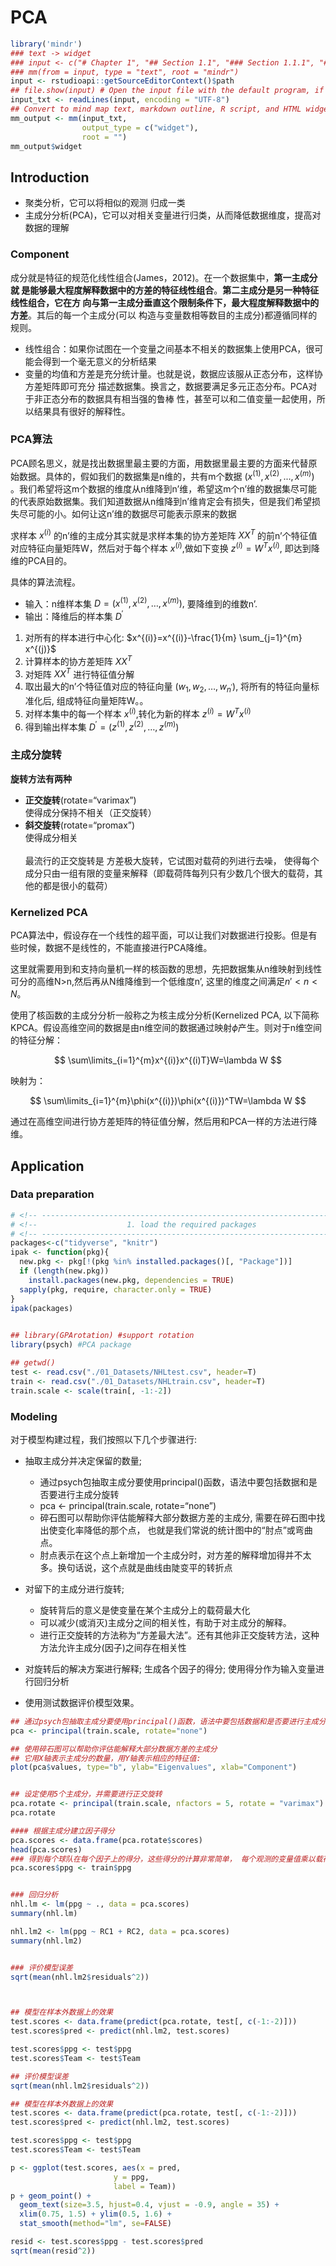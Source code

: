 #  PCA



```r
library('mindr')
### text -> widget
### input <- c("# Chapter 1", "## Section 1.1", "### Section 1.1.1", "## Section 1.2", "# Chapter 2")
### mm(from = input, type = "text", root = "mindr")
input <- rstudioapi::getSourceEditorContext()$path 
## file.show(input) # Open the input file with the default program, if any
input_txt <- readLines(input, encoding = "UTF-8")
## Convert to mind map text, markdown outline, R script, and HTML widget ####
mm_output <- mm(input_txt, 
                output_type = c("widget"),
                root = "")
mm_output$widget
```


## Introduction

* 聚类分析，它可以将相似的观测 归成一类
* 主成分分析(PCA)，它可以对相关变量进行归类，从而降低数据维度，提高对数据的理解

### Component

成分就是特征的规范化线性组合(James，2012)。在一个数据集中，**第一主成分就 是能够最大程度解释数据中的方差的特征线性组合**。**第二主成分是另一种特征线性组合，它在方 向与第一主成分垂直这个限制条件下，最大程度解释数据中的方差**。其后的每一个主成分(可以 构造与变量数相等数目的主成分)都遵循同样的规则。

* 线性组合：如果你试图在一个变量之间基本不相关的数据集上使用PCA，很可能会得到一个毫无意义的分析结果
* 变量的均值和方差是充分统计量。也就是说，数据应该服从正态分布，这样协方差矩阵即可充分 描述数据集。换言之，数据要满足多元正态分布。PCA对于非正态分布的数据具有相当强的鲁棒 性，甚至可以和二值变量一起使用，所以结果具有很好的解释性。


### PCA算法

PCA顾名思义，就是找出数据里最主要的方面，用数据里最主要的方面来代替原始数据。具体的，假如我们的数据集是n维的，共有m个数据 $(x^{(1)},x^{(2)},...,x^{(m)})$ 。我们希望将这m个数据的维度从n维降到n'维，希望这m个n'维的数据集尽可能的代表原始数据集。我们知道数据从n维降到n'维肯定会有损失，但是我们希望损失尽可能的小。如何让这n'维的数据尽可能表示原来的数据

求样本 $x^{(i)}$ 的n'维的主成分其实就是求样本集的协方差矩阵 $X X^{T}$ 的前n'个特征值对应特征向量矩阵W，然后对于每个样本 $x^{(i)}$,做如下变换 $z^{(i)}=W^{T} x^{(i)},$ 即达到降维的PCA目的。

具体的算法流程。

* 输入：n维样本集 $D=\left(x^{(1)}, x^{(2)}, \ldots, x^{(m)}\right),$ 要降维到的维数n'.
* 输出：降维后的样本集 $D^{\prime}$


1. 对所有的样本进行中心化: $x^{(i)}=x^{(i)}-\frac{1}{m} \sum_{j=1}^{m} x^{(j)}$
2. 计算样本的协方差矩阵 $X X^{T}$
3. 对矩阵 $X X^{T}$ 进行特征值分解
4. 取出最大的n'个特征值对应的特征向量 $\left(w_{1}, w_{2}, \ldots, w_{n^{\prime}}\right),$ 将所有的特征向量标准化后, 组成特征向量矩阵W。。
5. 对样本集中的每一个样本 $x^{(i)}$,转化为新的样本 $z^{(i)}=W^{T} x^{(i)}$
6.  得到输出样本集 $D^{\prime}=\left(z^{(1)}, z^{(2)}, \ldots, z^{(m)}\right)$

### 主成分旋转

**旋转方法有两种**

* **正交旋转**(rotate="varimax")\
  使得成分保持不相关（正交旋转）
* **斜交旋转**(rotate="promax")\
  使得成分相关\
  \
  最流行的正交旋转是 方差极大旋转，它试图对载荷的列进行去噪， 使得每个成分只由一组有限的变量来解释（即载荷阵每列只有少数几个很大的载荷，其他的都是很小的载荷）



### Kernelized PCA

PCA算法中，假设存在一个线性的超平面，可以让我们对数据进行投影。但是有些时候，数据不是线性的，不能直接进行PCA降维。

这里就需要用到和支持向量机一样的核函数的思想，先把数据集从n维映射到线性可分的高维N>n,然后再从N维降维到一个低维度n', 这里的维度之间满足$n'\lt n \lt N$。


使用了核函数的主成分分析一般称之为核主成分分析(Kernelized PCA, 以下简称KPCA。假设高维空间的数据是由n维空间的数据通过映射$\phi$产生。则对于n维空间的特征分解：

$$
\sum\limits_{i=1}^{m}x^{(i)}x^{(i)T}W=\lambda W
$$

映射为：

$$
\sum\limits_{i=1}^{m}\phi(x^{(i)})\phi(x^{(i)})^TW=\lambda W
$$

通过在高维空间进行协方差矩阵的特征值分解，然后用和PCA一样的方法进行降维。


## Application

### Data preparation

```r
# <!-- ---------------------------------------------------------------------- -->
# <!--                    1. load the required packages                       -->
# <!-- ---------------------------------------------------------------------- --> 
packages<-c("tidyverse", "knitr")
ipak <- function(pkg){
  new.pkg <- pkg[!(pkg %in% installed.packages()[, "Package"])]
  if (length(new.pkg)) 
    install.packages(new.pkg, dependencies = TRUE)
  sapply(pkg, require, character.only = TRUE)
}
ipak(packages)

 
## library(GPArotation) #support rotation
library(psych) #PCA package

## getwd()
test <- read.csv("./01_Datasets/NHLtest.csv", header=T)
train <- read.csv("./01_Datasets/NHLtrain.csv", header=T)
train.scale <- scale(train[, -1:-2])
```


### Modeling

对于模型构建过程，我们按照以下几个步骤进行:

* 抽取主成分并决定保留的数量;
    + 通过psych包抽取主成分要使用principal()函数，语法中要包括数据和是否要进行主成分旋转
    + pca <- principal(train.scale, rotate="none")
    + 碎石图可以帮助你评估能解释大部分数据方差的主成分, 需要在碎石图中找出使变化率降低的那个点， 也就是我们常说的统计图中的“肘点”或弯曲点。
    + 肘点表示在这个点上新增加一个主成分时，对方差的解释增加得并不太多。换句话说，这个点就是曲线由陡变平的转折点
    
* 对留下的主成分进行旋转;
    + 旋转背后的意义是使变量在某个主成分上的载荷最大化
    + 可以减少(或消灭)主成分之间的相关性，有助于对主成分的解释。
    + 进行正交旋转的方法称为“方差最大法”。还有其他非正交旋转方法，这种方法允许主成分(因子)之间存在相关性
    
* 对旋转后的解决方案进行解释; 生成各个因子的得分; 使用得分作为输入变量进行回归分析

* 使用测试数据评价模型效果。



```r
## 通过psych包抽取主成分要使用principal()函数，语法中要包括数据和是否要进行主成分旋转:
pca <- principal(train.scale, rotate="none")

## 使用碎石图可以帮助你评估能解释大部分数据方差的主成分
## 它用X轴表示主成分的数量，用Y轴表示相应的特征值:
plot(pca$values, type="b", ylab="Eigenvalues", xlab="Component")


## 设定使用5个主成分，并需要进行正交旋转
pca.rotate <- principal(train.scale, nfactors = 5, rotate = "varimax")
pca.rotate

#### 根据主成分建立因子得分
pca.scores <- data.frame(pca.rotate$scores)
head(pca.scores)
### 得到每个球队在每个因子上的得分，这些得分的计算非常简单， 每个观测的变量值乘以载荷 然后相加即可。现在可以将响应变量(ppg)作为一列加入数据
pca.scores$ppg <- train$ppg


### 回归分析
nhl.lm <- lm(ppg ~ ., data = pca.scores)
summary(nhl.lm)

nhl.lm2 <- lm(ppg ~ RC1 + RC2, data = pca.scores)
summary(nhl.lm2)


### 评价模型误差
sqrt(mean(nhl.lm2$residuals^2))



## 模型在样本外数据上的效果
test.scores <- data.frame(predict(pca.rotate, test[, c(-1:-2)]))
test.scores$pred <- predict(nhl.lm2, test.scores)

test.scores$ppg <- test$ppg
test.scores$Team <- test$Team

## 评价模型误差
sqrt(mean(nhl.lm2$residuals^2))

## 模型在样本外数据上的效果
test.scores <- data.frame(predict(pca.rotate, test[, c(-1:-2)]))
test.scores$pred <- predict(nhl.lm2, test.scores)

test.scores$ppg <- test$ppg
test.scores$Team <- test$Team

p <- ggplot(test.scores, aes(x = pred,
                       y = ppg,
                       label = Team)) 
p + geom_point() + 
  geom_text(size=3.5, hjust=0.4, vjust = -0.9, angle = 35) + 
  xlim(0.75, 1.5) + ylim(0.5, 1.6) +
  stat_smooth(method="lm", se=FALSE)

resid <- test.scores$ppg - test.scores$pred
sqrt(mean(resid^2))
```





